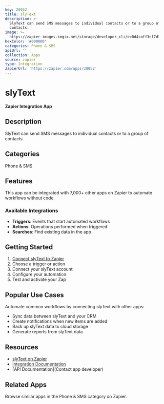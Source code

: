 ```yaml
---
key: 20052
title: slyText
description: >-
  SlyText can send SMS messages to individual contacts or to a group of
  contacts.
image: >-
  https://zapier-images.imgix.net/storage/developer_cli/ee0d4caff3cf7d39dbf8eee617a35626.png?auto=format%2Ccompress&ixlib=python-3.0.0&q=50
hexColor: '#000000'
categories: Phone & SMS
apiUrl: ''
collection: Apps
source: zapier
type: Integration
zapierUrl: 'https://zapier.com/apps/20052'
---
```

# slyText

**Zapier Integration App**

## Description

SlyText can send SMS messages to individual contacts or to a group of contacts.

## Categories

Phone & SMS

## Features

This app can be integrated with 7,000+ other apps on Zapier to automate workflows without code.

### Available Integrations

- **Triggers**: Events that start automated workflows
- **Actions**: Operations performed when triggered
- **Searches**: Find existing data in the app

## Getting Started

1. [Connect slyText to Zapier](https://zapier.com/apps/20052)
2. Choose a trigger or action
3. Connect your slyText account
4. Configure your automation
5. Test and activate your Zap

## Popular Use Cases

Automate common workflows by connecting slyText with other apps:

- Sync data between slyText and your CRM
- Create notifications when new items are added
- Back up slyText data to cloud storage
- Generate reports from slyText data

## Resources

- [slyText on Zapier](https://zapier.com/apps/20052)
- [Integration Documentation](https://zapier.com/apps/20052/integrations)
- [API Documentation](Contact app developer)

## Related Apps

Browse similar apps in the Phone & SMS category on Zapier.
